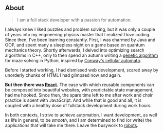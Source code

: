 ## About

> I am a full stack developer with a passion for automation.

I always knew I liked puzzles and problem solving, but it was only a couple of years into my engineering physics master that I realized I *love* coding. Since then, I've been learning constantly. First, I was charmed by Java and OOP, and spent many a sleepless night on a game based on quantum mechanics theory. Shortly afterwards, I delved into optimizing search algorithms in C++, only to then spend an autumn writing a <a href="https://en.wikipedia.org/wiki/Genetic_algorithm" target="_blank" rel="noreferrer noopener">genetic algorithm</a> for maze solving in Python, inspired by <a href="https://en.wikipedia.org/wiki/Conway%27s_Game_of_Life" target="_blank" rel="noreferrer noopener">Conway's cellular automata</a>.

Before I started working, I had dismissed web development, scared away by unorderly chunks of HTML I had glimpsed now and again.

**But then there was <a href="https://reactjs.org/" target="_blank" rel="noreferrer noopener">React</a>.** The ease with which reusable components can be composed into beautiful websites, with predictable state management, had me hooked. Since then, the spare time left to me after work and choir practice is spent with JavaScript. And while that is good and all, it is coupled with a healthy dose of fullstack development during work hours.

In both contexts, I strive to achieve automation. I want development, as well as life in general, to be *smooth*, and I am determined to find (or write) the applications that will take me there. Leave the busywork to <a href="https://dependabot.com/" target="_blank" rel="noreferrer noopener">robots</a>.
